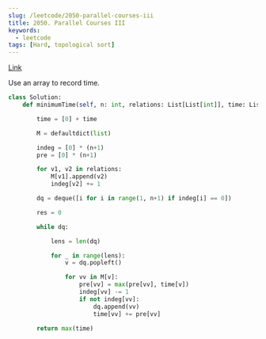 ```yaml
---
slug: /leetcode/2050-parallel-courses-iii
title: 2050. Parallel Courses III
keywords:
  - leetcode
tags: [Hard, topological sort]
---
```


[Link](https://leetcode.com/problems/parallel-courses-iii/description/)

Use an array to record time.

```python
class Solution:
    def minimumTime(self, n: int, relations: List[List[int]], time: List[int]) -> int:

        time = [0] + time

        M = defaultdict(list)

        indeg = [0] * (n+1)
        pre = [0] * (n+1)

        for v1, v2 in relations:
            M[v1].append(v2)
            indeg[v2] += 1

        dq = deque([i for i in range(1, n+1) if indeg[i] == 0])

        res = 0

        while dq:

            lens = len(dq)

            for _ in range(lens):
                v = dq.popleft()

                for vv in M[v]:
                    pre[vv] = max(pre[vv], time[v])
                    indeg[vv] -= 1
                    if not indeg[vv]:
                        dq.append(vv)
                        time[vv] += pre[vv]

        return max(time)
```
